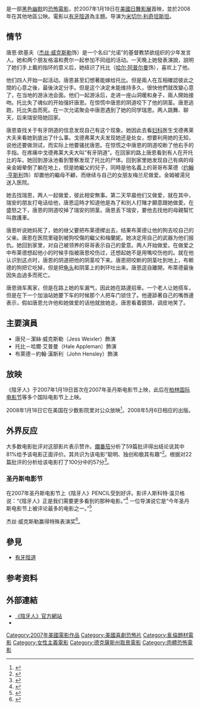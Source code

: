 {{NoteTA
|G1=Movie
|T=zh-hans:阴齿;zh-hk:小心有牙;zh-tw:陰牙人;
|1=zh-hans:阴齿;zh-hk:小心有牙;zh-tw:陰牙人;
|2=zh-hk:米曹·李真斯丹; zh-hans:米切尔·利奇坦斯坦; zh-tw:米切爾‧利希藤斯坦;
|3=zh-hk:湯兒; zh-hans:唐恩;
|4=zh-hk:杜比; zh-hans:托比;
|5=zh-hk:阿畢; zh-hans:布莱德;zh-hant:布萊德;
}}
{{Infobox film
| name           = 小心有牙
| original_name = Teeth
| image          = 陰牙人.jpeg
| caption        = 電影美版海報
| alt            = 
| director       = [[米曹·李真斯丹|米曹·李真斯丹]]
| producer       = 米曹·李真斯丹<br />Joyce Pierpoline 
| writer         = 米曹·李真斯丹
| starring       = [[Jess_Weixler|Jess Weixler]]<br />[[Hale_Appleman|Hale Appleman]]<br />[[John_Hensley|John Hensley]]
| music          = Robert Miller
| cinematography = Wolfgang Held
| editing        = Joe Landauer
| distributor    = [[Roadside_Attractions|Roadside Attractions]]
| released       = '''[[日舞影展|日舞]]'''：{{start date|2007|1|19}}<br />'''限規模'''：{{start date|2008|1|18}}
| runtime        = 94分鐘
| country        = [[美國電影|美國]]
| language       = [[英語|英語]]
| budget         = 200萬[[美元|美元]]
| gross          = 234萬美元
}}
{{作品名稱|name=Teeth|cn=阴齿|hk=小心有牙|tw=陰牙人}}是一部[[黑色幽默|黑色幽默]]的[[恐怖電影|恐怖電影]]，於2007年1月19日在[[美國|美國]][[日舞影展|日舞影展]]首映，並於2008年在其他地區公映。電影以[[有牙陰道|有牙陰道]]為主題。导演为[[米切尔·利奇坦斯坦|米切尔·利奇坦斯坦]]。

== 情节 ==
唐恩·欧基夫（[[杰丝·威克斯勒|杰丝·威克斯勒]]饰）是一个名曰“允诺”的基督教禁欲组织的少年发言人。她和两个朋友格温和费尔一起参加不同组的活动。一天晚上她發表演說，說明了她们手上戴的指环的意义后，她结识了托比（[[哈尔·阿普尔曼|哈尔·阿普尔曼]]饰），喜欢上了他。

他们四人开始一起活动。唐恩甚至幻想著能嫁给托比。但是兩人在互相確認彼此之間的心意之後，最後決定分手。但是这个决定未能维持多久，很快他們就改變心意了，在当地的游泳池会面。他们一起游泳后，走进一座山洞暖和身子，兩人開始接吻。托比失了魂似的开始强奸唐恩。在惊慌中唐恩的阴道咬下了他的阴茎。唐恩逃跑，托比失血而死。在一次允诺聚会中唐恩遇到了她的同学瑞恩。两人跳舞、聊天，后来瑞安陪她回家。

唐恩查找关于有牙阴道的信息发现自己有这个现象。她因此去看[[妇科|妇科]]医生戈德弗莱大夫来看她到底出了什么事。戈德弗莱大夫发现她还是处女，想要利用她的无知，说他还要做测试，而实际上他要骚扰唐恩。在惊慌之中唐恩的阴道咬断了他右手的手指。在疼痛中戈德弗莱大夫大叫“有牙阴道”。在回家的路上唐恩看到有人在开托比的车。她回到游泳池看到警察发现了托比的尸体。回到家里她发现自己有病的母亲金姆晕倒了躺在地上，但是她繼父的兒子，同時是他名義上的哥哥布莱德（[[约翰·亨斯利|约翰·亨斯利]]饰）却置他的繼母不顧，而继续与自己的女朋友梅兰尼做爱。金姆被湯兒送入医院。

她去找瑞恩，两人一起做爱，彼此相安無事。第二天早晨他们又做爱，就在其中，瑞安的朋友打电话给他，唐恩這時才知道他是為了和別人打賭才願意跟她做愛。在盛怒之下，唐恩的阴道咬掉了瑞安的阴茎。唐恩丢下瑞安，要他去找他的母親幫忙叫救護車。

唐恩听说她妈死了，她的继父要把布莱德撵出去，结果布莱德让他的狗去咬自己的父亲。唐恩在医院里碰到被狗咬傷的繼父和梅蘭妮。她决定用自己的武器为他们报仇。她回到家里，对自己被领养的哥哥表示自己的愛意。两人开始做爱。在做爱之中布莱德想起他小的时候手指被唐恩咬伤过，还想起她不是用嘴咬伤他的。就在他认识到这点时，唐恩的阴道把他的阴茎咬下来。唐恩把咬断的阴茎吐到地上，布赖德的狗把它吃掉，但是把[[龟头|龟头]]和阴茎上的刺环吐出来。唐恩逕自離開，布萊德最後因失血過多而死亡。

唐恩骑车离家，但是在路上她的车漏气，因此她在路邊招車。一个老人让她搭车，但是在下一个加油站她要下车的时候那个人把车门锁住了。他邊舔著自己的嘴唇邊表示，假如唐恩允许他和她做爱的话他就放她走。唐恩看着鏡頭，调皮地笑了。

== 主要演員 ==
* 唐兒－潔絲·威克斯勒（Jess Weixler）飾演
* 托比－哈爾·艾普曼（Hale Appleman）飾演
* 布萊德－約翰·漢斯利（John Hensley）飾演

== 放映 ==
《陰牙人》于2007年1月19日首次在2007年圣丹斯电影节上映，此后在[[柏林国际电影节|柏林国际电影节]]等多个国际电影节上上映。

2008年1月18日它在美国在少数影院里对公众放映<ref>{{cite web |url=http://www.imdb.com/title/tt0780622/releaseinfo |title=Teeth (2007/I)—上映时间 |accessdate=2008年1月19日 |publisher=[[Internet_Movie_Database|Internet Movie Database]] |archive-date=2019年9月10日 |archive-url=https://web.archive.org/web/20190910101440/https://www.imdb.com/title/tt0780622/releaseinfo |dead-url=no }}</ref>。2008年5月6日相应的{{lang|en|DVD}}出版。

== 外界反应 ==
大多数电影批评对这部影片表示赞许。[[爛番茄|爛番茄]]分析了59篇批评得出结论说其中81%给予该电影正面评价。其共识为该电影“聪明、独创和极其有趣”<ref>{{cite web |url=http://www.rottentomatoes.com/m/teeth/ |title=Teeth - Movie Reviews, Trailers, Pictures - Rotten Tomatoes |accessdate=2008年5月15日 |publisher=爛番茄 |archive-date=2020年11月18日 |archive-url=https://web.archive.org/web/20201118135208/https://www.rottentomatoes.com/m/teeth |dead-url=no }}</ref>。{{lang|en|[[Metacritic|Metacritic]]}}根据对22篇批评的分析给该电影打了100分中的57分<ref>{{cite web |url=http://www.metacritic.com/film/titles/teeth |title=Teeth (2008): Reviews |accessdate=2008年5月15日 |publisher=Metacritic |archive-date=2010年5月12日 |archive-url=https://web.archive.org/web/20100512161856/http://www.metacritic.com/film/titles/teeth |dead-url=no }}</ref>。

=== 圣丹斯电影节 ===
在2007年圣丹斯电影节上《陰牙人》PENCIL受到好评。影评人斯科特·温贝格说：“《陰牙人》正是我们需要更多看到的那种电影。”<ref>{{cite news | url=http://www.cinematical.com/2007/01/21/sundance-review-teeth/ | title=Sundance Review: Teeth | publisher=Cinematical | date=2007-01-21 | accessdate=2007年1月24日 | archive-date=2020-08-14 | archive-url=https://web.archive.org/web/20200814205528/http://www.cinematical.com/2007/01/21/sundance-review-teeth/ | dead-url=no }}</ref> 一位导演说它是“今年圣丹斯电影节上被评论最多的电影之一。”<ref>{{cite news| last = Burnham| first = Gabriella| title = 2007 Film Festival focus centers on female screenwriters| work = The Inquirer and Mirror| date = 2007年11月4日| url = http://www.ack.net/femalescreen060707.html| accessdate = 2007年11月17日| archive-date = 2018年12月16日| archive-url = https://web.archive.org/web/20181216032108/https://www.ack.net/femalescreen060707.html| dead-url = no}}</ref>

杰丝·威克斯勒赢得特殊表演奖<ref>{{cite web |url=http://www.sltrib.com/ci_5105046 |title=2007 Sundance Film Festival award winners |accessdate=2007年1月28日 |date=2007年1月28日 |work=《盐湖论坛》 |archive-date=2016年3月3日 |archive-url=https://web.archive.org/web/20160303211010/http://www.sltrib.com/ci_5105046 |dead-url=no }}</ref>。

== 參見 ==
* [[有牙陰道|有牙陰道]]

== 参考资料 ==
{{reflist|2}}

== 外部連結 ==
* [http://www.teethmovie.com/ 《陰牙人》官方網站] {{Wayback|url=http://www.teethmovie.com/ |date=20201205065054 }} {{en}}
* {{imdb title|id=0780622|title=Teeth}}

{{DEFAULTSORT:Teeth}}
[[Category:2007年美國電影作品|Category:2007年美國電影作品]]
[[Category:美國喜劇恐怖片|Category:美國喜劇恐怖片]]
[[Category:亂倫題材電影|Category:亂倫題材電影]]
[[Category:女性主義電影|Category:女性主義電影]]
[[Category:德克薩斯州取景電影|Category:德克薩斯州取景電影]]
[[Category:肉體恐怖電影|Category:肉體恐怖電影]]
